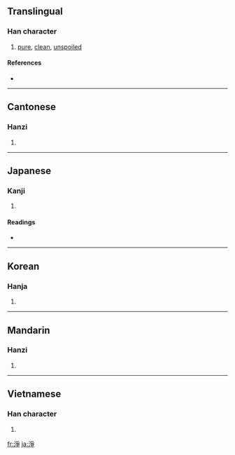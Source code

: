 {{also|凈}}
==Translingual==

===Han character===
{{Han char|rn=85|rad=水|as=08|sn=11|four=3215<sub>7</sub>|canj=水月尸木 (EBSD)}}

# [[pure]], [[clean]], [[unspoiled]]

====References====
* {{Han ref|kx=0630.270|dkj=17669|dj=1033.070|hdz=31655.021|uh=6DE8|ud=28136|bh=B262|bd=45666}}

----

==Cantonese==

===Hanzi===
{{yue-hanzi|jyut=|y=jing6}}

# {{defn|Cantonese|sort=水08}}

----

==Japanese==

===Kanji===
{{ja-kanji|grade=|rs=水08}}

# {{defn|Japanese}}

====Readings====
* {{ja-readings|on=[[じょう]] (jō), [[せい]] (sei)|kun=[[きよい]] (kiyoi)}}

----

==Korean==

===Hanja===
{{ko-hanja|hangeul=정|eumhun=|rv=jeong|mr=chŏng|y=ceng}}

# {{defn|Korean|sort=水08}}

----

==Mandarin==

===Hanzi===
{{cmn-hanzi|pin=[[jìng]] ([[jing4]])|wg=ching<sup>4</sup>}}

# {{defn|Mandarin|sort=水08}}

----

==Vietnamese==

===Han character===
{{vi-hantu|[[tịnh]], [[gianh]], [[tạnh]], [[tĩnh]]|rs=水08}}

# {{defn|Vietnamese|sort=水08}}

[[fr:淨]]
[[ja:淨]]